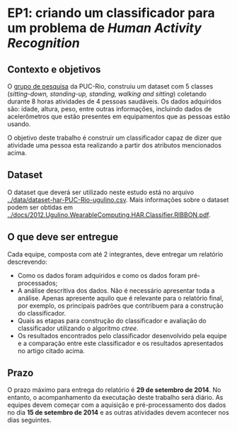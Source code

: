 EP1: criando um classificador para um problema de _Human Activity Recognition_
==============================================================================

Contexto e objetivos
--------------------

O [grupo de pesquisa](http://groupware.les.inf.puc-rio.br/har) da PUC-Rio, construiu um
dataset com 5 classes (_sitting-down, standing-up, standing, walking and sitting_) coletando
durante 8 horas atividades de 4 pessoas saudáveis. Os dados adquiridos são: idade, altura, peso,
entre outras informações, incluindo dados de acelerômetros que estão presentes em equipamentos 
que as pessoas estão usando.

O objetivo deste trabalho é construir um classificador capaz de dizer que atividade uma pessoa 
esta realizando a partir dos atributos mencionados acima.

Dataset
-------

O dataset que deverá ser utilizado neste estudo está no arquivo [../data/dataset-har-PUC-Rio-ugulino.csv](../data/dataset-har-PUC-Rio-ugulino.csv). Mais informações sobre o dataset podem ser obtidas em [../docs/2012.Ugulino.WearableComputing.HAR.Classifier.RIBBON.pdf](../docs/2012.Ugulino.WearableComputing.HAR.Classifier.RIBBON.pdf).

O que deve ser entregue
-----------------------

Cada equipe, composta com até 2 integrantes, deve entregar um relatório descrevendo:

* Como os dados foram adquiridos e como os dados foram pré-processados;
* A análise descritiva dos dados. Não é necessário apresentar toda a análise. Apenas apresente 
aquilo que é relevante para o relatório final, por exemplo, os principais padrões que contribuem
para a construção do classificador.
* Quais as etapas para construção do classificador e avaliação do classificador utilizando o algoritmo
_ctree_.
* Os resultados encontrados pelo classificador desenvolvido pela equipe e a comparação entre este
classificador e os resultados apresentados no artigo citado acima.

Prazo
-----

O prazo máximo para entrega do relatório é **29 de setembro de 2014**. No entanto, o acompanhamento
da executação deste trabalho será diário. As equipes devem começar com a aquisição e pré-processamento
dos dados no dia **15 de setembro de 2014** e as outras atividades devem acontecer nos dias seguintes.

